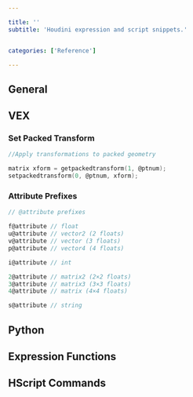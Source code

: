 ```yaml
---

title: ''
subtitle: 'Houdini expression and script snippets.'


categories: ['Reference']

---
```




## General

## VEX
### Set Packed Transform
```c
//Apply transformations to packed geometry

matrix xform = getpackedtransform(1, @ptnum);
setpackedtransform(0, @ptnum, xform);
```
### Attribute Prefixes
```c
// @attribute prefixes

f@attribute // float 
u@attribute // vector2 (2 floats) 
v@attribute // vector (3 floats) 
p@attribute // vector4 (4 floats)

i@attribute // int

2@attribute // matrix2 (2×2 floats) 
3@attribute // matrix3 (3×3 floats) 
4@attribute // matrix (4×4 floats)

s@attribute // string
````

## Python

## Expression Functions

## HScript Commands